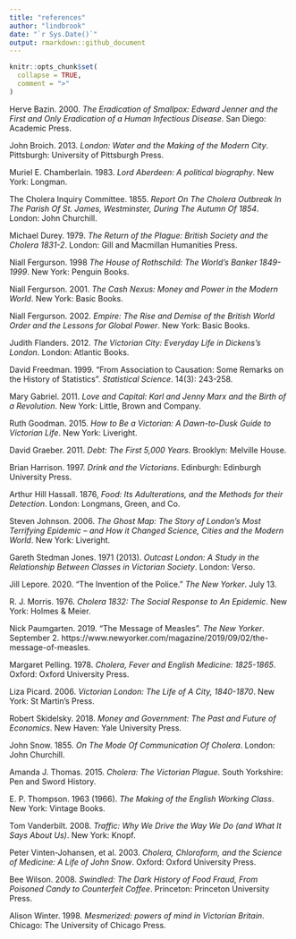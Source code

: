```yaml
---
title: "references"
author: "lindbrook"
date: "`r Sys.Date()`"
output: rmarkdown::github_document
---
```


```r
knitr::opts_chunk$set(
  collapse = TRUE,
  comment = ">"
)
```

Herve Bazin. 2000. _The Eradication of Smallpox: Edward Jenner and the First and Only Eradication of a Human Infectious Disease_. San Diego: Academic Press.

John Broich. 2013. _London: Water and the Making of the Modern City_. Pittsburgh: University of Pittsburgh Press.

Muriel E. Chamberlain. 1983. _Lord Aberdeen: A political biography_. New York: Longman.

The Cholera Inquiry Committee. 1855. _Report On The Cholera Outbreak In The Parish Of St. James, Westminster, During The Autumn Of 1854_. London: John Churchill.

Michael Durey. 1979. _The Return of the Plague: British Society and the Cholera 1831-2_. London: Gill and Macmillan Humanities Press.

Niall Fergurson. 1998 _The House of Rothschild: The World's Banker 1849-1999_.  New York: Penguin Books.

Niall Fergurson. 2001. _The Cash Nexus: Money and Power in the Modern World_.  New York: Basic Books.

Niall Fergurson. 2002. _Empire: The Rise and Demise of the British World Order and the Lessons for Global Power_.  New York: Basic Books.

Judith Flanders. 2012. _The Victorian City: Everyday Life in Dickens's London_. London: Atlantic Books.

David Freedman. 1999. "From Association to Causation: Some Remarks on the History of Statistics". _Statistical Science_. 14(3): 243-258.

Mary Gabriel. 2011. _Love and Capital: Karl and Jenny Marx and the Birth of a Revolution_. New York: Little, Brown and Company.

Ruth Goodman. 2015. _How to Be a Victorian: A Dawn-to-Dusk Guide to Victorian Life_. New York: Liveright.

David Graeber. 2011. _Debt: The First 5,000 Years_. Brooklyn: Melville House.

Brian Harrison. 1997. _Drink and the Victorians_. Edinburgh: Edinburgh University Press.

Arthur Hill Hassall. 1876, _Food: Its Adulterations, and the Methods for their Detection_. London: Longmans, Green, and Co.

Steven Johnson. 2006. _The Ghost Map: The Story of London's Most Terrifying Epidemic – and How it Changed Science, Cities and the Modern World_. New York: Liveright.

Gareth Stedman Jones. 1971 (2013). _Outcast London: A Study in the Relationship Between Classes in Victorian Society_. London: Verso.

Jill Lepore. 2020. "The Invention of the Police." _The New Yorker_. July 13.

R. J. Morris. 1976. _Cholera 1832: The Social Response to An Epidemic_. New York: Holmes & Meier.

Nick Paumgarten. 2019. "The Message of Measles". _The New Yorker_. September 2. https://www.newyorker.com/magazine/2019/09/02/the-message-of-measles.

Margaret Pelling. 1978. _Cholera, Fever and English Medicine: 1825-1865_. Oxford: Oxford University Press.

Liza Picard. 2006. _Victorian London: The Life of A City, 1840-1870_. New York: St Martin's Press.

Robert Skidelsky. 2018. _Money and Government: The Past and Future of Economics_. New Haven: Yale University Press.

John Snow. 1855. _On The Mode Of Communication Of Cholera_. London: John Churchill.

Amanda J. Thomas. 2015. _Cholera: The Victorian Plague_. South Yorkshire: Pen and Sword History.

E. P. Thompson. 1963 (1966). _The Making of the English Working Class_. New York: Vintage Books.

Tom Vanderbilt. 2008. _Traffic: Why We Drive the Way We Do (and What It Says About Us)_. New York: Knopf.

Peter Vinten-Johansen, et al. 2003. _Cholera, Chloroform, and the Science of Medicine: A Life of John Snow_. Oxford: Oxford University Press.

Bee Wilson. 2008. _Swindled: The Dark History of Food Fraud, From Poisoned Candy to Counterfeit Coffee_. Princeton: Princeton University Press.

Alison Winter. 1998. _Mesmerized: powers of mind in Victorian Britain_. Chicago: The University of Chicago Press.
